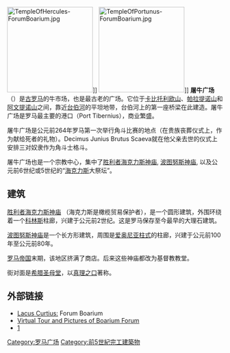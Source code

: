 [[Image:TempleOfHercules-ForumBoarium.jpg|200px]]]]
[[Image:TempleOfPortunus-ForumBoarium.jpg|200px]]]]
'''屠牛广场'''（{{lang-it|Foro Boario}}）是[[古罗马|古罗马]]的牛市场，也是最古老的广场。它位于[[卡比托利欧山|卡比托利欧山]]、[[帕拉提诺山|帕拉提诺山]]和[[阿文提诺山|阿文提诺山]]之间，靠近[[台伯河|台伯河]]的平坦地带，台伯河上的第一座桥梁在此建造。屠牛广场是罗马最主要的港口（Port Tibernius），商业繁盛。 

屠牛广场是公元前264年罗马第一次举行角斗比赛的地点（在贵族丧葬仪式上，作为献给死者的礼物）。Decimus Junius Brutus Scaeva就在他父亲去世的仪式上安排三对奴隶作为角斗士格斗。

屠牛广场也是一个宗教中心，集中了[[胜利者海克力斯神庙|胜利者海克力斯神庙]], [[波图努斯神庙|波图努斯神庙]], 以及公元前6世纪或5世纪的“[[海克力斯|海克力斯]]大祭坛”。 

==建筑==
[[胜利者海克力斯神庙|胜利者海克力斯神庙]] （海克力斯是橄榄贸易保护者），是一个圆形建筑，外围环绕着一个[[科林斯柱式|科林斯]]柱廊，兴建于公元前2世纪。这是罗马保存至今最早的大理石建筑。

[[波图努斯神庙|波图努斯神庙]]是一个长方形建筑，周围是[[爱奥尼亚柱式|爱奥尼亚柱式]]的柱廊，兴建于公元前100年至公元前80年。

[[罗马帝国|罗马帝国]]末期，该地区挤满了商店。后来这些神庙都改为基督教教堂。

街对面是[[希腊圣母堂|希腊圣母堂]]，以[[真理之口|真理之口]]著称。

==外部链接==
{{commons|Forum Boarium}}
*[http://penelope.uchicago.edu/Thayer/E/Gazetteer/Places/Europe/Italy/Lazio/Roma/Rome/_Texts/PLATOP*/Forum_Boarium.html Lacus Curtius:] {{Wayback|url=http://penelope.uchicago.edu/Thayer/E/Gazetteer/Places/Europe/Italy/Lazio/Roma/Rome/_Texts/PLATOP*/Forum_Boarium.html |date=20220510153555 }} Forum Boarium
*[https://web.archive.org/web/20070602110437/http://www.unicaen.fr/rome/visite3.php?langue=anglais&action=maquette&idMonu=28 Virtual Tour and Pictures of Boarium Forum]
*[http://www.dubonpoulet.fr]{{dead link|date=2017年12月 |bot=InternetArchiveBot |fix-attempted=yes }}

{{coord|41|53|20|N|12|28|52|E|region:IT_type:landmark_source:dewiki|display=title}}

{{Authority control}}
[[Category:罗马广场|Category:罗马广场]]
[[Category:前5世紀完工建築物|Category:前5世紀完工建築物]]